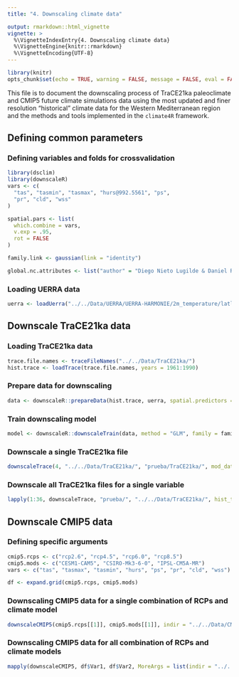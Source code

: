 ```yaml
---
title: "4. Downscaling climate data"

output: rmarkdown::html_vignette
vignette: >
  %\VignetteIndexEntry{4. Downscaling climate data} 
  %\VignetteEngine{knitr::rmarkdown}
  %\VignetteEncoding{UTF-8}
---
```


```r
library(knitr)
opts_chunk$set(echo = TRUE, warning = FALSE, message = FALSE, eval = FALSE)
```

This file is to document the downscaling process of TraCE21ka paleoclimate and CMIP5 future climate simulations data using the most updated and finer resolution "historical" climate data for the Western Mediterranean region and the methods and tools implemented in the `climate4R` framework.

## Defining common parameters 

### Defining variables and folds for crossvalidation

```r
library(dsclim)
library(downscaleR)
vars <- c(
  "tas", "tasmin", "tasmax", "hurs@992.5561", "ps",
  "pr", "cld", "wss"
)

spatial.pars <- list(
  which.combine = vars,
  v.exp = .95,
  rot = FALSE
)

family.link <- gaussian(link = "identity")

global.nc.attributes <- list("author" = "Diego Nieto Lugilde & Daniel Romera Romera", "institution" = "Universidad de Cordoba", "email" = "bv2nilud@uco.es")
```

### Loading UERRA data

```r
uerra <- loadUerra("../../Data/UERRA/UERRA-HARMONIE/2m_temperature/latlon/1961-90_2m_temperature.nc", "tas")
```

## Downscale TraCE21ka data

### Loading TraCE21ka data

```r
trace.file.names <- traceFileNames("../../Data/TraCE21ka/")
hist.trace <- loadTrace(trace.file.names, years = 1961:1990)
```

### Prepare data for downscaling 

```r
data <- downscaleR::prepareData(hist.trace, uerra, spatial.predictors = spatial.pars)
```

### Train downscaling model

```r
model <- downscaleR::downscaleTrain(data, method = "GLM", family = family.link, predict = TRUE)
```

### Downscale a single TraCE21ka file

```r
downscaleTrace(4, "../../Data/TraCE21ka/", "prueba/TraCE21ka/", mod_data = data, model = model, global_nc_attributes = global.nc.attributes)
```

### Downscale all TraCE21ka files for a single variable

```r
lapply(1:36, downscaleTrace, "prueba/", "../../Data/TraCE21ka/", hist_trace = hist.trace, mod_data = data, model = model, global_nc_attributes = global.nc.attributes)
```

## Downscale CMIP5 data

### Defining specific arguments 

```r
cmip5.rcps <- c("rcp2.6", "rcp4.5", "rcp6.0", "rcp8.5")
cmip5.mods <- c("CESM1-CAM5", "CSIRO-Mk3-6-0", "IPSL-CM5A-MR")
vars <- c("tas", "tasmax", "tasmin", "hurs", "ps", "pr", "cld", "wss")

df <- expand.grid(cmip5.rcps, cmip5.mods)
```

### Downscaling CMIP5 data for a single combination of RCPs and climate model

```r
downscaleCMIP5(cmip5.rcps[[1]], cmip5.mods[[1]], indir = "../../Data/CMIP5/", uerra, outdir = "prueba/CMIP5/", method = "GLM", family_link = "gaussian", spatial_pars = spatial.pars, global_nc_attributes = global.nc.attributes)
```

### Downscaling CMIP5 data for all combination of RCPs and climate models

```r
mapply(downscaleCMIP5, df$Var1, df$Var2, MoreArgs = list(indir = "../../Data/CMIP5/", uerra = uerra, outdir = "prueba/CMIP5/", method = "GLM", family_link = "gaussian", spatial_pars = spatial.pars, global_nc_attributes = global.nc.attributes))
```

<!-- ![Bias summary histograms](figures/a3/a3_val_summary_histograms.png) -->
